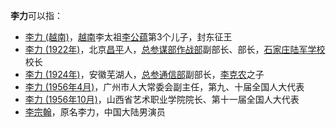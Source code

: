 '''李力'''可以指：
* [[李力_(越南)|李力 (越南)]]，[[越南|越南]]李太祖[[李公蕴|李公蕴]]第3个儿子，封东征王
* [[李力_(1922年)|李力 (1922年)]]，北京[[昌平|昌平]]人，[[总参谋部作战部|总参谋部作战部]]副部长、部长，[[石家庄陆军学校|石家庄陆军学校]]校长
* [[李力_(1924年)|李力 (1924年)]]，安徽芜湖人，[[总参通信部|总参通信部]]副部长，[[李克农|李克农]]之子
* [[李力_(1956年4月)|李力 (1956年4月)]]，广州市人大常委会副主任，第九、十届全国人大代表
* [[李力_(1956年10月)|李力 (1956年10月)]]，山西省艺术职业学院院长、第十一届全国人大代表
* [[李宗翰|李宗翰]]，原名李力，中国大陆男演员
{{disambig|L力|Cat=二字李姓人名消歧义}}